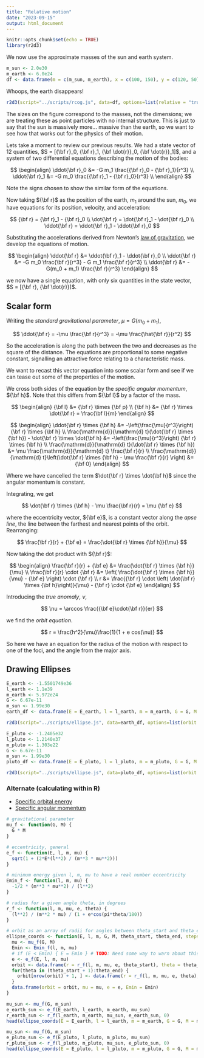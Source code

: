 ```yaml
---
title: "Relative motion"
date: "2023-09-15"
output: html_document
---
```


```r
knitr::opts_chunk$set(echo = TRUE)
library(r2d3)
```

We now use the approximate masses of the sun and earth system.

```r
m_sun <- 2.0e30
m_earth <- 6.0e24
df <- data.frame(m = c(m_sun, m_earth), x = c(100, 150), y = c(120, 50))
```

Whoops, the earth disappears!

```r
r2d3(script="../scripts/rcog.js", data=df, options=list(relative = "true", masses = "true"))
```

The sizes on the figure correspond to the masses, not the dimensions; we are treating these as point particles with no internal structure. This is just to say that the sun is massively more... massive than the earth, so we want to see how that works out for the physics of their motion.

Lets take a moment to review our previous results. We had a state vector of 12 quantities, $S = [{\bf r}_0, {\bf r}_1, {\bf \dot{r}}_0, {\bf \dot{r}}_1]$, and a system of two differential equations describing the motion of the bodies:

$$
\begin{align}
\ddot{\bf r}_0 &= -G m_1 \frac{{\bf r}_0 - {\bf r}_1}{r^3} \\
\ddot{\bf r}_1 &= -G m_0 \frac{{\bf r}_1 - {\bf r}_0}{r^3} \\
\end{align}
$$

Note the signs chosen to show the similar form of the equations.

Now taking ${\bf r}$ as the position of the earth, $m_1$ around the sun, $m_0$, we have equations for its position, velocity, and acceleration:

$$
{\bf r} = {\bf r}_1 - {\bf r}_0 \\
\dot{\bf r} = \dot{\bf r}_1 - \dot{\bf r}_0 \\
\ddot{\bf r} = \ddot{\bf r}_1 - \ddot{\bf r}_0
$$

Substituting the accelerations derived from Newton's [law of gravitation](https://en.wikipedia.org/wiki/Newton%27s_law_of_universal_gravitation), we develop the equations of motion.

$$
\begin{align}
\ddot{\bf r} &= \ddot{\bf r}_1 - \ddot{\bf r}_0 \\
\ddot{\bf r} &= -G m_0 \frac{\bf r}{r^3} - G m_1 \frac{\bf r}{r^3} \\
\ddot{\bf r} &= -G(m_0 + m_1) \frac{\bf r}{r^3}
\end{align}
$$

we now have a single equation, with only six quantities in the state vector, $S = [{\bf r}, {\bf \dot{r}}]$.

## Scalar form

Writing the *standard gravitational parameter*, $\mu = G(m_0 + m_1)$,

$$
\ddot{\bf r} = -\mu \frac{\bf r}{r^3} = -\mu \frac{\hat{\bf r}}{r^2}
$$

So the acceleration is along the path between the two and decreases as the square of the distance. The equations are proportional to some negative constant, signalling an attractive force relating to a characteristic mass.

We want to recast this vector equation into some scalar form and see if we can tease out some of the properties of the motion.

We cross both sides of the equation by the *specific angular momentum*, ${\bf h}$. Note that this differs from ${\bf l}$ by a factor of the mass.

$$
\begin{align}
{\bf l} &= {\bf r} \times {\bf p} \\
{\bf h} &= {\bf r} \times \dot{\bf r} = \frac{\bf l}{m}
\end{align}
$$

$$
\begin{align}
\ddot{\bf r} \times {\bf h} &= -\left(\frac{\mu}{r^3}\right) {\bf r} \times {\bf h} \\
\frac{\mathrm{d}}{\mathrm{d} t}(\dot{\bf r} \times {\bf h}) - \dot{\bf r} \times \dot{\bf h} &= -\left(\frac{\mu}{r^3}\right) {\bf r} \times {\bf h} \\
\frac{\mathrm{d}}{\mathrm{d} t}(\dot{\bf r} \times {\bf h}) &= \mu \frac{\mathrm{d}}{\mathrm{d} t} \frac{\bf r}{r} \\
\frac{\mathrm{d}}{\mathrm{d} t}\left(\dot{\bf r} \times {\bf h} - \mu \frac{\bf r}{r} \right) &= {\bf 0}
\end{align}
$$

Where we have cancelled the term $\dot{\bf r} \times \dot{\bf h}$ since the angular momentum is constant.

Integrating, we get

$$
\dot{\bf r} \times {\bf h} - \mu \frac{\bf r}{r} = \mu {\bf e}
$$

where the eccentricity vector, ${\bf e}$, is a constant vector along the *apse line*, the line between the farthest and nearest points of the orbit. Rearranging:

$$
\frac{\bf r}{r} + {\bf e} = \frac{\dot{\bf r} \times {\bf h}}{\mu}
$$

Now taking the dot product with ${\bf r}$:

$$
\begin{align}
\frac{\bf r}{r} + {\bf e} &= \frac{\dot{\bf r} \times {\bf h}}{\mu} \\
\frac{\bf r}{r} \cdot {\bf r} &= \left( \frac{\dot{\bf r} \times {\bf h}}{\mu} - {\bf e} \right) \cdot {\bf r} \\
r &= \frac{{\bf r} \cdot \left( \dot{\bf r} \times {\bf h}\right)}{\mu} - {\bf r} \cdot {\bf e}
\end{align}
$$

Introducing the *true anomaly*, $\nu$,

$$
\nu = \arccos \frac{{\bf e}\cdot{\bf r}}{er}
$$

we find the *orbit equation*.

$$
r = \frac{h^2}{\mu}\frac{1}{1 + e cos(\nu)}
$$

So here we have an equation for the radius of the motion with respect to one of the foci, and the angle from the major axis.

## Drawing Ellipses

```r
E_earth <- -1.5501749e36
l_earth <- 1.1e39
m_earth <- 5.972e24
G <- 6.67e-11
m_sun <- 1.99e30
earth_df <- data.frame(E = E_earth, l = l_earth, m = m_earth, G = G, M = m_sun)
```

```r
r2d3(script="../scripts/ellipse.js", data=earth_df, options=list(orbit = "true"))
```

```r
E_pluto <- -1.2405e32
l_pluto <- 1.2140e37
m_pluto <- 1.303e22
G <- 6.67e-11
m_sun <- 1.99e30
pluto_df <- data.frame(E = E_pluto, l = l_pluto, m = m_pluto, G = G, M = m_sun)
```

```r
r2d3(script="../scripts/ellipse.js", data=pluto_df, options=list(orbit = "true"))
```

### Alternate (calculating within R)

- [Specific orbital energy](https://en.wikipedia.org/wiki/Specific_orbital_energy)
- [Specific angular momentum](https://en.wikipedia.org/wiki/Specific_angular_momentum)

```r
# gravitational parameter
mu_f <- function(G, M) {
  G * M
}

# eccentricity, general
e_f <- function(E, l, m, mu) {
  sqrt(1 + (2*E*(l**2) / (m**3 * mu**2)))
}

# minimum energy given l, m, mu to have a real number eccentricity
Emin_f <- function(l, m, mu) {
  -1/2 * (m**3 * mu**2) / (l**2)
}

# radius for a given angle theta, in degrees
r_f <- function(l, m, mu, e, theta) {
  (l**2) / (m**2 * mu) / (1 + e*cos(pi*theta/180))
}
```

```r
# orbit as an array of radii for angles between theta_start and theta_end by stepsize
ellipse_coords <- function(E, l, m, G, M, theta_start, theta_end, stepsize = 1) {
  mu <- mu_f(G, M)
  Emin <- Emin_f(l, m, mu)
  # if (E < Emin) { E = Emin } # TODO: Need some way to warn about this
  e <- e_f(E, l, m, mu)
  orbit <- data.frame(r = r_f(l, m, mu, e, theta_start), theta = theta_start)
  for(theta in (theta_start + 1):theta_end) {
    orbit[nrow(orbit) + 1, ] <- data.frame(r = r_f(l, m, mu, e, theta), theta = theta)
  }
  data.frame(orbit = orbit, mu = mu, e = e, Emin = Emin)
}
```

```r
mu_sun <- mu_f(G, m_sun)
e_earth_sun <- e_f(E_earth, l_earth, m_earth, mu_sun)
r_earth_sun <- r_f(l_earth, m_earth, mu_sun, e_earth_sun, 0)
head(ellipse_coords(E = E_earth, l = l_earth, m = m_earth, G = G, M = m_sun, 0, 360))
```

```r
mu_sun <- mu_f(G, m_sun)
e_pluto_sun <- e_f(E_pluto, l_pluto, m_pluto, mu_sun)
r_pluto_sun <- r_f(l_pluto, m_pluto, mu_sun, e_pluto_sun, 0)
head(ellipse_coords(E = E_pluto, l = l_pluto, m = m_pluto, G = G, M = m_sun, 0, 360))
```

